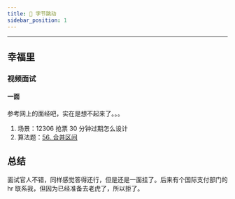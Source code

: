 ```yaml
---
title: 🎲 字节跳动
sidebar_position: 1
---
```


----

## 幸福里

### 视频面试

#### 一面

参考网上的面经吧，实在是想不起来了。。。

1. 场景：12306 抢票 30 分钟过期怎么设计
2. 算法题：[56. 合并区间](https://leetcode-cn.com/problems/merge-intervals/)

## 总结

面试官人不错，同样感觉答得还行，但是还是一面挂了。后来有个国际支付部门的 hr 联系我，但因为已经准备去老虎了，所以拒了。
